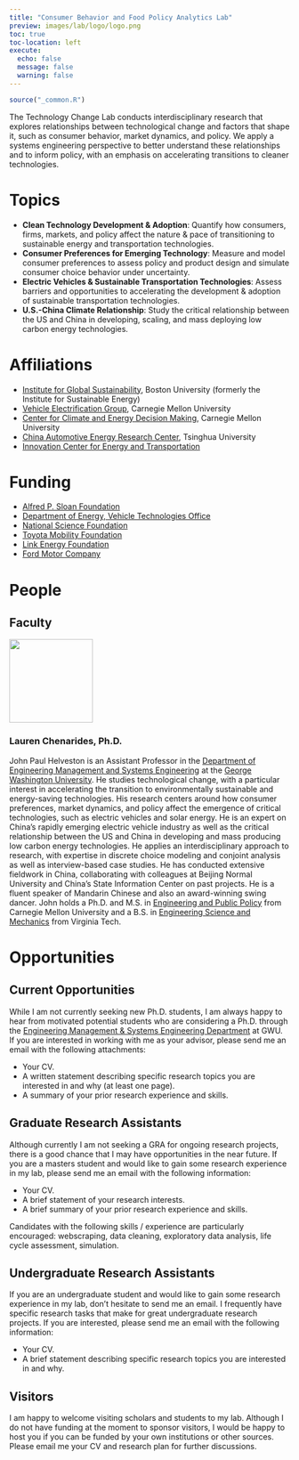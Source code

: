 ```yaml
---
title: "Consumer Behavior and Food Policy Analytics Lab"
preview: images/lab/logo/logo.png
toc: true
toc-location: left
execute: 
  echo: false
  message: false
  warning: false
---
```


```r
source("_common.R")
```


The Technology Change Lab conducts interdisciplinary research that explores relationships between technological change and factors that shape it, such as consumer behavior, market dynamics, and policy. We apply a systems engineering perspective to better understand these relationships and to inform policy, with an emphasis on accelerating transitions to cleaner technologies.


# Topics

- **Clean Technology Development & Adoption**: Quantify how consumers, firms, markets, and policy affect the nature & pace of transitioning to sustainable energy and transportation technologies.
- **Consumer Preferences for Emerging Technology**: Measure and model consumer preferences to assess policy and product design and simulate consumer choice behavior under uncertainty.
- **Electric Vehicles & Sustainable Transportation Technologies**: Assess barriers and opportunities to accelerating the development & adoption of sustainable transportation technologies.
- **U.S.-China Climate Relationship**: Study the critical relationship between the US and China in developing, scaling, and mass deploying low carbon energy technologies.

# Affiliations

- [Institute for Global Sustainability](https://www.bu.edu/igs/), Boston University (formerly the Institute for Sustainable Energy)
- [Vehicle Electrification Group](https://www.cmu.edu/cit/veg/), Carnegie Mellon University
- [Center for Climate and Energy Decision Making](https://cedmcenter.org/), Carnegie Mellon University
- [China Automotive Energy Research Center](http://lce.tsinghua.edu.cn/en/index.asp), Tsinghua University
- [Innovation Center for Energy and Transportation](http://www.icet.org.cn/)

# Funding

- [Alfred P. Sloan Foundation](https://sloan.org/programs/research/energy-and-environment)
- [Department of Energy, Vehicle Technologies Office](https://www.energy.gov/eere/vehicles/vehicle-technologies-office)
- [National Science Foundation](http://www.nsf.gov/)
- [Toyota Mobility Foundation](https://www.toyota.com/usa/community/grant-guidelines-applications/overview.html)
- [Link Energy Foundation](http://www.linkenergy.org/)
- [Ford Motor Company](http://corporate.ford.com/homepage.html)

# People

## Faculty

:::float-left

<img src="images/photo.png" width="150px">

### Lauren Chenarides, Ph.D.

John Paul Helveston is an Assistant Professor in the [Department of Engineering Management and Systems Engineering](https://www.emse.seas.gwu.edu/) at the [George Washington University](https://www.gwu.edu/). He studies technological change, with a particular interest in accelerating the transition to environmentally sustainable and energy-saving technologies. His research centers around how consumer preferences, market dynamics, and policy affect the emergence of critical technologies, such as electric vehicles and solar energy. He is an expert on China's rapidly emerging electric vehicle industry as well as the critical relationship between the US and China in developing and mass producing low carbon energy technologies. He applies an interdisciplinary approach to research, with expertise in discrete choice modeling and conjoint analysis as well as interview-based case studies. He has conducted extensive fieldwork in China, collaborating with colleagues at Beijing Normal University and China's State Information Center on past projects. He is a fluent speaker of Mandarin Chinese and also an award-winning swing dancer. John holds a Ph.D. and M.S. in [Engineering and Public Policy](https://www.cmu.edu/epp/) from Carnegie Mellon University and a B.S. in [Engineering Science and Mechanics](http://www.beam.vt.edu/) from Virginia Tech.

:::

<!-- ## Post-Docs -->

<!-- :::float-left -->

<!-- <img src="images/lab/xiatian_iogansen.png" width="150px"> -->

<!-- ### Xiatian Iogansen, Ph.D. -->

<!-- Xiatian’s research centers on modeling travel behavior and consumer preferences in emerging transportation technologies. She joined The George Washington University and the National Institute of Standards and Technology in January 2025 as a postdoctoral researcher, focusing on vehicle electrification. She completed her Ph.D. in Transportation Technology and Policy at the [Institute of Transportation Studies](https://its.berkeley.edu/), UC Davis. Xiatian holds dual master’s degrees in Urban Planning and Transportation Engineering from the University of Washington and previously interned with the Washington State Department of Transportation. She received a Ph.D. Dissertation Grant from the Pacific Southwest Region University Transportation Center (PSR UTC) and the ITS-Davis Corporate Affiliate Fellowship from Toyota Motor Corporation. Additionally, she was honored as the USDOT Outstanding Student of the Year by PSR UTC. -->

<!-- ::: -->

<!-- ## Ph.D. Students -->

<!-- :::float-left -->

<!-- <img src="images/lab/pingfan_hu.jpg" width="150px"> -->

<!-- ### Pingfan Hu (胡平凡) -->

<!-- Pingfan received a M.P.E. degree in Mechanical Engineering from Sydney University, and a B.S. degree in Industrial Engineering from Penn State University. Prior to joining GW, Pingfan had 4 years of work experience in supply chain and engineering management. His primary research interest is the adoption of PEV smart charging, with an expansion to V2G charging. He is currently working on a study using conjoint analysis to assess people's willingness to participate in such programs. -->

<!-- <br> -->

<!-- <img src="images/lab/michael_rossetti.png" width="150px"> -->

<!-- ### Michael Rossetti -->

<!-- Michael Rossetti is a data scientist and software engineer. He has worked as a data analyst for a winning US Presidential campaign, an analytics director for a Silicon Valley startup, and a technology consultant for the US Government. He teaches courses in data science, computer science, and software development, and conducts research in applied machine learning. -->

<!-- <br> -->

<!-- <img src="images/lab/zain_hoda.jpg" width="150px"> -->

<!-- ### Zain Hoda -->

<!-- Zain received his MS in Data Analytics from George Washington University. Prior to joining GW, Zain had roughly five years of experience in Data Mining and ETL. Zain's research area is the adoption of electric vehicles in Disadvantaged communities. He is currently working on a study using conjoint analysis to examine the feasibility of EV adoption in DACs within the context of financial constraints and EV availability in these communities. -->

<!-- ::: -->

<!-- ## Undergraduate Students -->

<!-- :::float-left -->

<!-- <img src="images/lab/bogdan_bunea.jpg" width="150px"> -->

<!-- ### Bogdan Bunea -->

<!-- Bogdan is an undergraduate student majoring in Systems Engineering and minoring in Computer Science. In his time at GWU, Bogdan has worked in multiple labs (EMSE & MAE) as well as participated in multiple clubs such as GWU-Rocket and GWU-Sat. In Dr. Helveston's lab, Bogdan helped create a databasing system for the [surveydown](https://surveydown.org/), an open source survey project. Bogdan also helped with data wrangling and scraping data about all available cars on the market. -->

<!-- <br> -->

<!-- <img src="images/lab/lola_nurullaeva.jpg" width="150px"> -->

<!-- ### Lola Nurullaeva -->

<!-- Lola is an undergraduate student in Systems Engineering at The George Washington University (class of 2025). In Dr. Helveston's lab, she supported a project led by Ph.D. student Leah Kaplan modeling the cost to operate an autonomous vehicle taxi service. -->

<!-- ::: -->

<!-- <br> -->

<!-- ## Alumni -->

<!-- :::float-left -->

<!-- <img src="images/lab/laura_roberson.jpg" width="150px"> -->

<!-- ### Laura Roberson  -->

<!-- #### PhD Systems Engineering, 2024 -->

<!-- Laura dissertation focused on consumer acceptance and interaction with innovative technologies, especially in the transportation industry. Her research interests include electric vehicle adoption, innovation developments and policies that promote innovations. She also has 10+ years working for a global automotive manufacturer, giving her a balance of academic and industry knowledge and experience. Laura received her BS in Industrial and Systems Engineering from Virginia Tech and her MS in Systems Engineering from the great GWU EMSE department. She defended her dissertation in February 2024. -->

<!-- <br> -->

<!-- <img src="images/lab/leah_kaplan.jpg" width="150px"> -->

<!-- ### Leah Kaplan  -->

<!-- #### PhD Systems Engineering, 2024 -->

<!-- Leah pursued her PhD in Systems Engineering as a National Science Foundation Graduate Research Fellow. Leah graduated summa cum laude with her Bachelor’s in chemical engineering from the University of Arizona before moving to DC to pursue an interest in science policy. Leah interned with the House Committee on Science, Space, and Technology and worked for the Arizona State University Consortium for Science, Policy & Outcomes. Leah’s primary research interest is decision-making under uncertainty related to emerging technologies, with a focus on transportation. Her dissertation focused on understanding how we can leverage technologies for the benefit of, rather than detriment to, society. She defended her dissertation in August 2024. -->

<!-- <br> -->

<!-- <img src="images/lab/lujin_zhao.jpg" width="150px"> -->

<!-- ### Lujin Zhao (赵鲁晋) -->

<!-- #### PhD Engineering Management, 2024 -->

<!-- Lujin received a B.S. in Agricultural and Resources Economics from University of Maryland, a M.S. degree in Economics from Tufts University, and a M.S. degree in Data Analytics from the George Washington University. His interests are China’s EV subsidy policies, environmental impacts from the EV industry, and energy policy. He completed his Ph.D. in Systems Engineering from George Washington University in December, 2024. His dissertation focused on sustainable transportation, the dynamics of the electric vehicle market, and exploring policy implications to drive innovation in transportation systems. -->

<!-- <br> -->

<!-- <img src="images/lab/eliese_ottinger.png" width="150px"> -->

<!-- ### Eliese Ottinger  -->

<!-- #### MS Systems Engineering, 2024<br>BS Systems Engineering, 2023 -->

<!-- Eliese worked with Professor Helveston as both an undergraduate and masters student in Systems Engineering at George Washington University. She graduated with her Bachelors degree in Systems Engineering in 2023 with minors in Sustainability and Mathematics, and will graduate with her MS degree in 2024. In Dr. Helveston's lab, she analyzed differences in how people drive gas vehicles and electric vehicles and is an author on a [resulting publication](https://www.sciencedirect.com/science/article/abs/pii/S254243512300404X). -->

<!-- <br> -->

<!-- <img src="images/lab/saurav_pantha.jpg" width="150px"> -->

<!-- ### Saurav Pantha  -->

<!-- #### MS Systems Engineering, 2021 -->

<!-- Saurav worked with Professor Helveston as a masters student in Systems Engineering at George Washington University. Originally from Kathmandu, Nepal, he graduated with he MS degree in Systems Engineering in 2021. Before GW, he worked at a business consulting firm based out of Bangalore, India, helping multiple automotive & banking clients to solve business problems through data analytics solutions. Within Dr. Helveston's lab, he supported multiple research projects by setting up a pipeline for a MySQL database, writing R scripts to clean & wrangle data, and conducting literature surveys. In his free time, he loves to go on treks and watch Manchester United's soccer games live. -->

<!-- <br> -->

<!-- <img src="images/lab/kazi_asifa_ashrafi.png" width="150px"> -->

<!-- ### Kazi Asifa Ashrafi  -->

<!-- #### BS Systems Engineering, 2022 -->

<!-- Kazi worked with Professor Helveston as a sophomore undergraduate student in Systems Engineering at George Washington University. Originally from Bangladesh, she graduated with her Bachelors degree in Systems Engineering in 2022 with a minor in Statistics. She has always been enthusiastic about advocating for social causes and was previously involved in research projects at Penn State that aimed to enhance skills of preschoolers in the area of social-emotional development. She recently interned at a non-profit focusing on issues surrounding diaspora communities in regards to climate change. In Dr. Helveston's lab, she explored the geo-spatial distribution of electric vehicles (EVs) across the U.S. -->

<!-- <br> -->

<!-- <img src="images/lab/helena_row.jpg" width="150px"> -->

<!-- ### Helena Rowe  -->

<!-- #### BS Systems Engineering, 2022 -->

<!-- Helena worked with Professor Helveston as a sophomore undergraduate student in Systems Engineering at George Washington University. Originally from Marblehead, Massachusetts, she graduated with her Bachelors degree in Systems Engineering in 2022 with a minor in Sustainability. In previous roles, she has worked for a small consulting firm, analyzed market research for a building materials start-up, and researched with a professor about climate change risks in the investment industry. Within Dr. Helveston's lab, she worked on electric vehicle (EV) sales forecasting over time from different organizations. -->

<!-- <br> -->

<!-- <img src="images/lab/amelia_jacquat.jpg" width="150px"> -->

<!-- ### Amelia Jacquat  -->

<!-- #### BS Systems Engineering, 2023 -->

<!-- Amelia worked with Professor Helveston as a sophomore undergraduate student in Systems Engineering at George Washington University. Originally from New Orleans, LA, she graduated with her Bachelors degree in Systems Engineering in 2023 with minors in Computer Science and Theatre. Within Dr. Helveston's lab, she worked on electric vehicle (EV) sales forecasting over time from different organizations. -->

<!-- ::: -->

# Opportunities

## Current Opportunities

While I am not currently seeking new Ph.D. students, I am always happy to hear from motivated potential students who are considering a Ph.D. through the [Engineering Management & Systems Engineering Department](https://www.emse.seas.gwu.edu/) at GWU. If you are interested in working with me as your advisor, please send me an email with the following attachments:

- Your CV.
- A written statement describing specific research topics you are interested in and why (at least one page).
- A summary of your prior research experience and skills.

## Graduate Research Assistants

Although currently I am not seeking a GRA for ongoing research projects, there is a good chance that I may have opportunities in the near future. If you are a masters student and would like to gain some research experience in my lab, please send me an email with the following information:

- Your CV.
- A brief statement of your research interests.
- A brief summary of your prior research experience and skills.

Candidates with the following skills / experience are particularly encouraged: webscraping, data cleaning, exploratory data analysis, life cycle assessment, simulation.

## Undergraduate Research Assistants

If you are an undergraduate student and would like to gain some research experience in my lab, don't hesitate to send me an email. I frequently have specific research tasks that make for great undergraduate research projects. If you are interested, please send me an email with the following information:

- Your CV.
- A brief statement describing specific research topics you are interested in and why.

## Visitors

I am happy to welcome visiting scholars and students to my lab. Although I do not have funding at the moment to sponsor visitors, I would be happy to host you if you can be funded by your own institutions or other sources. Please email me your CV and research plan for further discussions.
